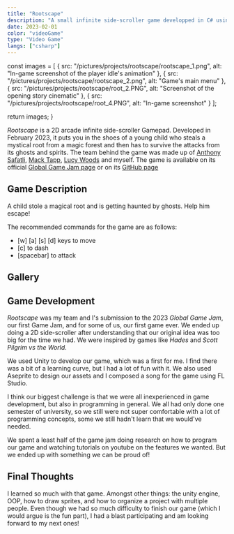 ```yaml
---
title: "Rootscape"
description: "A small infinite side-scroller game developped in C# using Unity for the Global Game Jam 2023"
date: 2023-02-01
color: "videoGame"
type: "Video Game"
langs: ["csharp"]
---
```


  const images = [
    { src: "/pictures/projects/rootscape/rootscape_1.png", alt: "In-game screenshot of the player idle's animation" },
    { src: "/pictures/projects/rootscape/rootscape_2.png", alt: "Game's main menu" },
    { src: "/pictures/projects/rootscape/root_2.PNG", alt: "Screenshot of the opening story cinematic" },
    { src: "/pictures/projects/rootscape/root_4.PNG", alt: "In-game screenshot" }
  ];

return images;
}

_Rootscape_ is a 2D arcade infinite side-scroller Gamepad. Developed in February 2023,
it puts you in the shoes of a young child who steals a mystical root from a magic forest
and then has to survive the attacks from its ghosts and spirits. The team behind the game
was made up of <a href="https://github.com/AnthonySafatli" target="_blank">Anthony Safatli</a>,
<a href="https://github.com/steve040415" target="_blank">Mack Tapp</a>,
<a href="https://github.com/lucy222w" target="_blank">Lucy Woods</a> and myself. The game is
available on its official
<a href="https://globalgamejam.org/2023/games/rootscape-8" target="_blank">Global Game Jam page</a>
or on its <a href="https://github.com/Sp0k/GGJ2023" target="_blank">GitHub page</a>

## Game Description

A child stole a magical root and is getting haunted by ghosts. Help him escape!

The recommended commands for the game are as follows:

- [w] [a] [s] [d] keys to move
- [c] to dash
- [spacebar] to attack

## Gallery

<Gallery images={imgArray()} client:load />

## Game Development

_Rootscape_ was my team and I's submission to the 2023 _Global Game Jam_, our first Game Jam,
and for some of us, our first game ever. We ended up doing a 2D side-scroller after understanding
that our original idea was too big for the time we had. We were inspired by games like _Hades_ and
_Scott Pilgrim vs the World_.

We used Unity to develop our game, which was a first for me. I find there was a bit of a learning
curve, but I had a lot of fun with it. We also used Aseprite to design our assets and I composed
a song for the game using FL Studio.

I think our biggest challenge is that we were all inexperienced in game development, but also in
programming in general. We all had only done one semester of university, so we still were not super
comfortable with a lot of programming concepts, some we still hadn't learn that we would've
needed.

We spent a least half of the game jam doing research on how to program our game and watching tutorials
on youtube on the features we wanted. But we ended up with something we can be proud of!

## Final Thoughts

I learned so much with that game. Amongst other things: the unity engine, OOP, how to draw sprites,
and how to organize a project with multiple people. Even though we had so much difficulty to finish
our game (which I would argue is the fun part), I had a blast participating and am looking forward
to my next ones!
